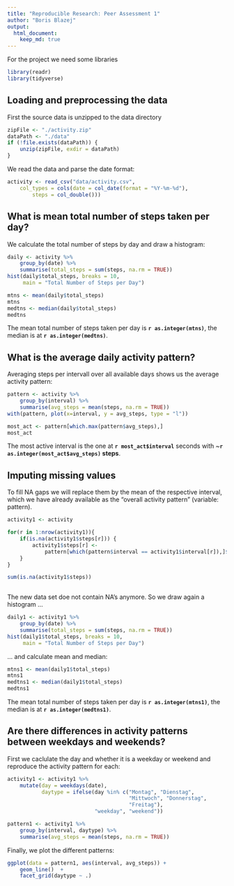 ```yaml
---
title: "Reproducible Research: Peer Assessment 1"
author: "Boris Blazej"
output: 
  html_document:
    keep_md: true
---
```


For the project we need some libraries 

```r
library(readr)
library(tidyverse)
```


## Loading and preprocessing the data

First the source data is unzipped to the data directory

```r
zipFile <- "./activity.zip"
dataPath <- "./data"
if (!file.exists(dataPath)) {
    unzip(zipFile, exdir = dataPath)
}

```
We read the data and parse the date format: 

```r
activity <- read_csv("data/activity.csv", 
    col_types = cols(date = col_date(format = "%Y-%m-%d"), 
        steps = col_double()))
```




## What is mean total number of steps taken per day?

We calculate the total number of steps by day and draw a histogram: 

```r
daily <- activity %>%
    group_by(date) %>%
    summarise(total_steps = sum(steps, na.rm = TRUE))
hist(daily$total_steps, breaks = 10,
     main = "Total Number of Steps per Day")
```

```r
mtns <- mean(daily$total_steps)
mtns
medtns <- median(daily$total_steps)
medtns
```

The mean total number of steps taken per day is **`r as.integer(mtns)`**, the median is at **`r as.integer(medtns)`**.




## What is the average daily activity pattern?

Averaging steps per intervall over all available days shows us the average activity pattern:

```r
pattern <- activity %>%
    group_by(interval) %>%
    summarise(avg_steps = mean(steps, na.rm = TRUE))
with(pattern, plot(x=interval, y = avg_steps, type = "l"))

```

```r
most_act <- pattern[which.max(pattern$avg_steps),]
most_act
```

The most active interval is the one at **`r most_act$interval`** seconds with ~**`r as.integer(most_act$avg_steps)` steps**.


## Imputing missing values

To fill NA gaps we will replace them by the mean of the respective interval, which we have already available as the "overall activity pattern" (variable: pattern).


```r
activity1 <- activity

for(r in 1:nrow(activity1)){
    if(is.na(activity1$steps[r])) {
        activity1$steps[r] <- 
            pattern[which(pattern$interval == activity1$interval[r]),]$avg_steps
    }
}

sum(is.na(activity1$steps))
    
```

The new data set doe not contain NA's anymore. So we draw again a histogram ...

```r
daily1 <- activity1 %>%
    group_by(date) %>%
    summarise(total_steps = sum(steps, na.rm = TRUE))
hist(daily1$total_steps, breaks = 10,
     main = "Total Number of Steps per Day")
```

... and calculate mean and median:


```r
mtns1 <- mean(daily1$total_steps)
mtns1
medtns1 <- median(daily1$total_steps)
medtns1
```

The mean total number of steps taken per day is **`r as.integer(mtns1)`**, the median is at **`r as.integer(medtns1)`**.




## Are there differences in activity patterns between weekdays and weekends?

First we caclulate the day and whether it is a weekday or weekend and reproduce the activity pattern for each:

```r
activity1 <- activity1 %>%
    mutate(day = weekdays(date), 
           daytype = ifelse(day %in% c("Montag", "Dienstag",
                                       "Mittwoch", "Donnerstag",
                                       "Freitag"), 
                            "weekday", "weekend"))

pattern1 <- activity1 %>%
    group_by(interval, daytype) %>%
    summarise(avg_steps = mean(steps, na.rm = TRUE))

```

Finally, we plot the different patterns:

```r
ggplot(data = pattern1, aes(interval, avg_steps)) +
    geom_line()  +
    facet_grid(daytype ~ .)
```


